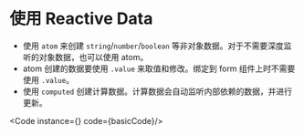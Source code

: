 
# 使用 Reactive Data
 - 使用 `atom` 来创建 `string`/`number`/`boolean` 等非对象数据。对于不需要深度监听的对象数据，也可以使用 atom。
 - atom 创建的数据要使用 `.value` 来取值和修改。绑定到 form 组件上时不需要使用 `.value`。
 - 使用 `computed` 创建计算数据。计算数据会自动监听内部依赖的数据，并进行更新。

<Code instance={<Basic />} code={basicCode}/>

<Tips content="Axii 实现了局部更新。这意味着视图的每个节点只当自己绑定的 reactive 数据变化时才会局部变化。如果没有外部引起的变化，那么组件函数只会执行一次。" />
